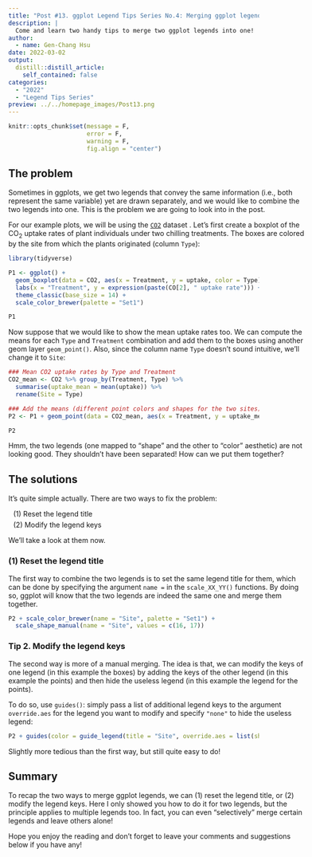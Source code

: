```yaml
---
title: "Post #13. ggplot Legend Tips Series No.4: Merging ggplot legends"
description: |
  Come and learn two handy tips to merge two ggplot legends into one!
author:
  - name: Gen-Chang Hsu
date: 2022-03-02
output:
  distill::distill_article:
    self_contained: false
categories:
  - "2022"
  - "Legend Tips Series"
preview: ../../homepage_images/Post13.png
---
```


<!-- Webpage style -->
<style>
d-article a {
    color: #2780e3 !important;
    border-bottom: none !important;
}

d-article a:hover {
    color: #2780e3 !important;
    border-bottom: 2px solid !important;
}

d-byline {
    margin-left: -10% !important;
}

d-title {
    margin-left: -10%;
}

d-title h1{
    font-size: 45px;
    width: 130%;
}

d-article {
    margin-left: -10%;
}

p {
    width: 120%;
}

d-article h2 {
    width: 120%;
}

d-article h3 {
  width: 120%;
  font-size: 28px;
}

div.article-footer{
    width: 120%;
}

d-article div.sourceCode { 
    width: 120% !important;
}

d-article pre { 
    width: 120% !important;
}

div.l-body {
    width: 120% !important;
}

div.l-body img {
    margin-right: 20% !important;
}
</style>

```r
knitr::opts_chunk$set(message = F, 
                      error = F, 
                      warning = F,
                      fig.align = "center")

```

<!-- Start of the article -->

## The problem

Sometimes in ggplots, we get two legends that convey the same information (i.e., both represent the same variable) yet are drawn separately, and we would like to combine the two legends into one. This is the problem we are going to look into in the post. 

For our example plots, we will be using the [`CO2`](https://stat.ethz.ch/R-manual/R-devel/library/datasets/html/zCO2.html) dataset . Let's first create a boxplot of the CO~2~ uptake rates of plant individuals under two chilling treatments. The boxes are colored by the site from which the plants originated (column `Type`):   

```r
library(tidyverse)

P1 <- ggplot() + 
  geom_boxplot(data = CO2, aes(x = Treatment, y = uptake, color = Type), width = 0.5, outlier.color = NA) + 
  labs(x = "Treatment", y = expression(paste(CO[2], " uptake rate"))) + 
  theme_classic(base_size = 14) + 
  scale_color_brewer(palette = "Set1")

P1
```

Now suppose that we would like to show the mean uptake rates too. We can compute the means for each `Type` and `Treatment` combination and add them to the boxes using another geom layer `geom_point()`. Also, since the column name `Type` doesn't sound intuitive, we'll change it to `Site`:

```r
### Mean CO2 uptake rates by Type and Treatment
CO2_mean <- CO2 %>% group_by(Treatment, Type) %>% 
  summarise(uptake_mean = mean(uptake)) %>%
  rename(Site = Type)

### Add the means (different point colors and shapes for the two sites)
P2 <- P1 + geom_point(data = CO2_mean, aes(x = Treatment, y = uptake_mean, color = Site, shape = Site), size = 2.5, position = position_dodge(width = 0.5))

P2
```

Hmm, the two legends (one mapped to "shape" and the other to "color" aesthetic) are not looking good. They shouldn't have been separated! How can we put them together? 

## The solutions

It's quite simple actually. There are two ways to fix the problem: 

<span style="display: block; margin-top: 0px; margin-left: 10px"> (1) Reset the legend title</span>
<span style="display: block; margin-top: 5px; margin-left: 10px"> (2) Modify the legend keys</span>

We'll take a look at them now.

### (1) Reset the legend title 

The first way to combine the two legends is to set the same legend title for them, which can be done by specifying the argument `name =  ` in the `scale_XX_YY()` functions. By doing so, ggplot will know that the two legends are indeed the same one and merge them together.

```r
P2 + scale_color_brewer(name = "Site", palette = "Set1") +
  scale_shape_manual(name = "Site", values = c(16, 17))

```

### Tip 2. Modify the legend keys

The second way is more of a manual merging. The idea is that, we can modify the keys of one legend (in this example the boxes) by adding the keys of the other legend (in this example the points) and then hide the useless legend (in this example the legend for the points). 

To do so, use `guides()`: simply pass a list of additional legend keys to the argument `override.aes` for the legend you want to modify and specify `"none"` to hide the useless legend:

```r
P2 + guides(color = guide_legend(title = "Site", override.aes = list(shape = c(16, 17))), shape = "none")

```

Slightly more tedious than the first way, but still quite easy to do! 

## Summary

To recap the two ways to merge ggplot legends, we can (1) reset the legend title, or (2) modify the legend keys. Here I only showed you how to do it for two legends, but the principle applies to multiple legends too. In fact, you can even "selectively" merge certain legends and leave others alone!

Hope you enjoy the reading and don't forget to leave your comments and suggestions below if you have any!



